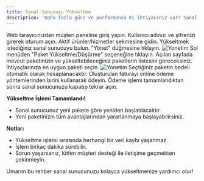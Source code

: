 ```yaml
---
title: Sanal Sunucuyu Yükseltme
description: 'Daha fazla güce ve performansa mı ihtiyacınız var? Sanal sunucunuzu birkaç basit adımla yükseltebilirsiniz!'
---
```


<Steps>
  <Step title="Müşteri Paneline Giriş">
    Web tarayıcınızdan müşteri paneline giriş yapın.
    Kullanıcı adınızı ve şifrenizi girerek oturum açın.
  </Step>
  <Step title="Sanal Sunucu Seçimi">
    Aktif ürünler/hizmetler sekmesine gidin.
    Yükseltmek istediğiniz sanal sunucuyu bulun.
    "Yönet" düğmesine tıklayın.
    <img
      src="https://media.discordapp.net/attachments/700411766659612712/1253347212751278092/image.png?ex=6675860d&is=6674348d&hm=70008179b0de7ab4568479028be11b06d6ab512e1f74da6832dd781e93efb1bd&=&format=webp&quality=lossless&width=728&height=147"
      alt="Yonetim"
    />
  </Step>
  <Step title="Paket Yükseltme">
    Sol menüden "Paket Yükseltme/Düşürme" seçeneğine tıklayın.
    Açılan sayfada mevcut paketinizin ve yükseltebileceğiniz paketlerin listesini göreceksiniz.
    İhtiyaçlarınıza en uygun paketi seçin.
    <img
      src="https://media.discordapp.net/attachments/1251481867459493969/1253357331983499505/image.png?ex=66758f7a&is=66743dfa&hm=294cf2241ec7f849dbae05016130f95bbb19d779346893d7a07775f7882c0689&=&format=webp&quality=lossless&width=260&height=319"
      alt="Yonetim"
    />
  </Step>
  <Step title="Ödeme ve Tamamlama">
    Seçtiğiniz paketin bedeli otomatik olarak hesaplanacaktır.
    Oluşturulan faturayı online ödeme yöntemlerinden birini kullanarak ödeyin.
    Ödeme işlemi tamamlandıktan sonra sanal sunucunuzu kapatıp tekrar açın.
  </Step>
</Steps>

**Yükseltme İşlemi Tamamlandı!**
- Sanal sunucunuz yeni pakete göre yeniden başlatılacaktır.
- Yeni paketinizin tüm avantajlarından yararlanmaya başlayabilirsiniz.

**Notlar:**
- Yükseltme işlemi sırasında herhangi bir veri kaybı yaşanmaz.
- İşlem birkaç dakika sürebilir.
- Sorun yaşarsanız, lütfen müşteri desteği ile iletişime geçmekten çekinmeyin.

Umarım bu rehber sanal sunucunuzu kolayca yükseltmenize yardımcı olur!
